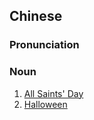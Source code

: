 {{also|万圣节}}
==Chinese==
{{zh-forms|s=万圣节}}

===Pronunciation===
{{zh-pron
|m=wànshèngjié
|c=maan6 sing3 zit3
|cat=n
}}

===Noun===
{{zh-noun}}

# [[All Saints' Day]] {{gloss|feast day}}
# [[Halloween]] {{gloss|31st of October}}

{{zh-cat|Holidays}}